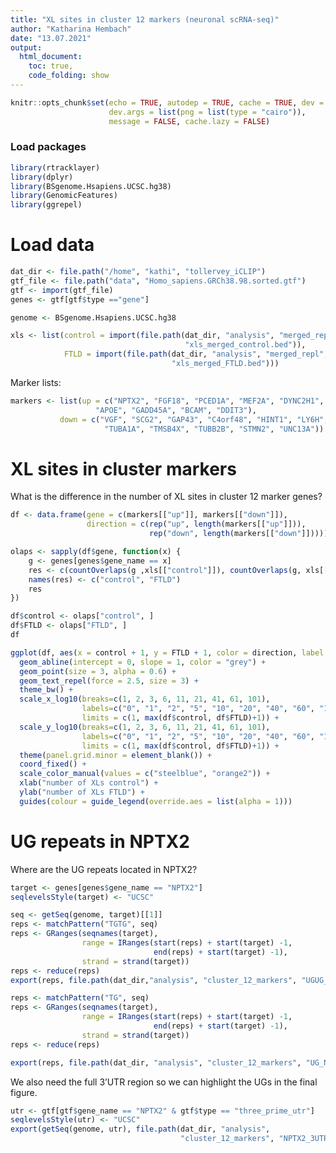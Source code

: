 ```yaml
---
title: "XL sites in cluster 12 markers (neuronal scRNA-seq)"
author: "Katharina Hembach"
date: "13.07.2021"
output: 
  html_document:
    toc: true,
    code_folding: show
---
```


```r
knitr::opts_chunk$set(echo = TRUE, autodep = TRUE, cache = TRUE, dev = "png",
                      dev.args = list(png = list(type = "cairo")), 
                      message = FALSE, cache.lazy = FALSE)
```

### Load packages
```r
library(rtracklayer)
library(dplyr)
library(BSgenome.Hsapiens.UCSC.hg38)
library(GenomicFeatures)
library(ggrepel)
```

# Load data

```r
dat_dir <- file.path("/home", "kathi", "tollervey_iCLIP")
gtf_file <- file.path("data", "Homo_sapiens.GRCh38.98.sorted.gtf")
gtf <- import(gtf_file)
genes <- gtf[gtf$type =="gene"]

genome <- BSgenome.Hsapiens.UCSC.hg38

xls <- list(control = import(file.path(dat_dir, "analysis", "merged_repl", 
                                       "xls_merged_control.bed")),
            FTLD = import(file.path(dat_dir, "analysis", "merged_repl", 
                                    "xls_merged_FTLD.bed")))
```

Marker lists:
```r
markers <- list(up = c("NPTX2", "FGF18", "PCED1A", "MEF2A", "DYNC2H1", 
                   "APOE", "GADD45A", "BCAM", "DDIT3"),
           down = c("VGF", "SCG2", "GAP43", "C4orf48", "HINT1", "LY6H", 
                     "TUBA1A", "TMSB4X", "TUBB2B", "STMN2", "UNC13A"))
```


# XL sites in cluster markers

What is the difference in the number of XL sites in cluster 12 marker genes?

```r
df <- data.frame(gene = c(markers[["up"]], markers[["down"]]),
                 direction = c(rep("up", length(markers[["up"]])),
                               rep("down", length(markers[["down"]]))))

olaps <- sapply(df$gene, function(x) {
    g <- genes[genes$gene_name == x]  
    res <- c(countOverlaps(g ,xls[["control"]]), countOverlaps(g, xls[["FTLD"]]))
    names(res) <- c("control", "FTLD")
    res
})

df$control <- olaps["control", ]
df$FTLD <- olaps["FTLD", ]
df
```

```r
ggplot(df, aes(x = control + 1, y = FTLD + 1, color = direction, label = gene)) + 
  geom_abline(intercept = 0, slope = 1, color = "grey") +
  geom_point(size = 3, alpha = 0.6) +
  geom_text_repel(force = 2.5, size = 3) + 
  theme_bw() + 
  scale_x_log10(breaks=c(1, 2, 3, 6, 11, 21, 41, 61, 101),
                labels=c("0", "1", "2", "5", "10", "20", "40", "60", "100"),
                limits = c(1, max(df$control, df$FTLD)+1)) + 
  scale_y_log10(breaks=c(1, 2, 3, 6, 11, 21, 41, 61, 101),
                labels=c("0", "1", "2", "5", "10", "20", "40", "60", "100"),
                limits = c(1, max(df$control, df$FTLD)+1)) + 
  theme(panel.grid.minor = element_blank()) + 
  coord_fixed() + 
  scale_color_manual(values = c("steelblue", "orange2")) + 
  xlab("number of XLs control") + 
  ylab("number of XLs FTLD") +
  guides(colour = guide_legend(override.aes = list(alpha = 1)))
```

# UG repeats in NPTX2

Where are the UG repeats located in NPTX2?
```r
target <- genes[genes$gene_name == "NPTX2"]
seqlevelsStyle(target) <- "UCSC"

seq <- getSeq(genome, target)[[1]]
reps <- matchPattern("TGTG", seq)
reps <- GRanges(seqnames(target), 
                range = IRanges(start(reps) + start(target) -1, 
                                end(reps) + start(target) -1),
                strand = strand(target))
reps <- reduce(reps)
export(reps, file.path(dat_dir,"analysis", "cluster_12_markers", "UGUG_NPTX2.bed"))

reps <- matchPattern("TG", seq)
reps <- GRanges(seqnames(target), 
                range = IRanges(start(reps) + start(target) -1, 
                                end(reps) + start(target) -1),
                strand = strand(target))
reps <- reduce(reps)

export(reps, file.path(dat_dir, "analysis", "cluster_12_markers", "UG_NPTX2.bed"))
```

We also need the full 3'UTR region so we can highlight the UGs in the final figure.

```r
utr <- gtf[gtf$gene_name == "NPTX2" & gtf$type == "three_prime_utr"]
seqlevelsStyle(utr) <- "UCSC"
export(getSeq(genome, utr), file.path(dat_dir, "analysis", 
                                      "cluster_12_markers", "NPTX2_3UTR.fasta"))
```

